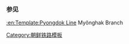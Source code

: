 {{鐵道路線
| 模板名稱 = 鳴鶴線
| 名稱 = [[鳴鶴線]]
| 代表色 = blue
| 背景顏色 = #ffffff
| 車站列表 = [[得将站|得将]] - [[鳴鶴站 (平安南道)|鳴鶴]]
}}<noinclude>
===参见===
[[:en:Template:Pyongdok Line]] Myŏnghak Branch
[[Category:朝鲜铁路模板]]
</noinclude>